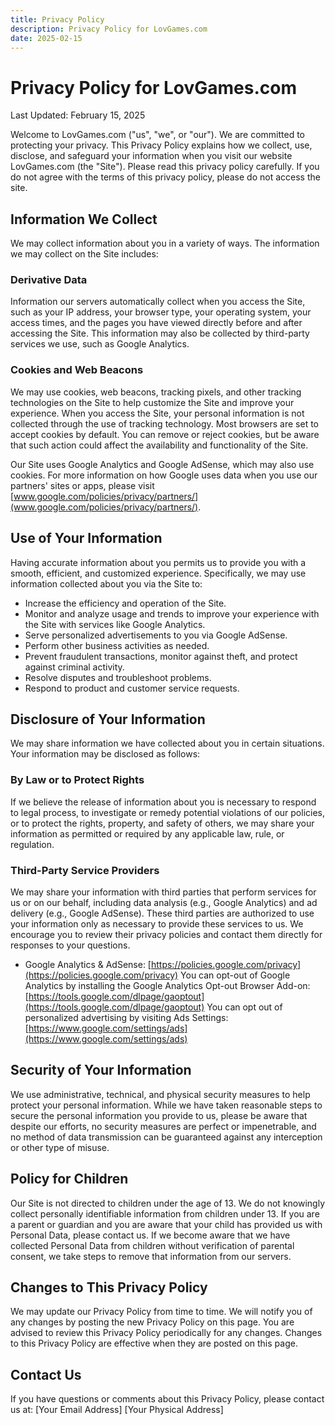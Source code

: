 ```yaml
---
title: Privacy Policy
description: Privacy Policy for LovGames.com
date: 2025-02-15
---
```


# Privacy Policy for LovGames.com

Last Updated: February 15, 2025

Welcome to LovGames.com ("us", "we", or "our"). We are committed to protecting your privacy. This Privacy Policy explains how we collect, use, disclose, and safeguard your information when you visit our website LovGames.com (the "Site"). Please read this privacy policy carefully. If you do not agree with the terms of this privacy policy, please do not access the site.

## Information We Collect

We may collect information about you in a variety of ways. The information we may collect on the Site includes:

### Derivative Data
Information our servers automatically collect when you access the Site, such as your IP address, your browser type, your operating system, your access times, and the pages you have viewed directly before and after accessing the Site. This information may also be collected by third-party services we use, such as Google Analytics.

### Cookies and Web Beacons
We may use cookies, web beacons, tracking pixels, and other tracking technologies on the Site to help customize the Site and improve your experience. When you access the Site, your personal information is not collected through the use of tracking technology. Most browsers are set to accept cookies by default. You can remove or reject cookies, but be aware that such action could affect the availability and functionality of the Site.

Our Site uses Google Analytics and Google AdSense, which may also use cookies. For more information on how Google uses data when you use our partners' sites or apps, please visit [www.google.com/policies/privacy/partners/](www.google.com/policies/privacy/partners/).

## Use of Your Information

Having accurate information about you permits us to provide you with a smooth, efficient, and customized experience. Specifically, we may use information collected about you via the Site to:
- Increase the efficiency and operation of the Site.
- Monitor and analyze usage and trends to improve your experience with the Site with services like Google Analytics.
- Serve personalized advertisements to you via Google AdSense.
- Perform other business activities as needed.
- Prevent fraudulent transactions, monitor against theft, and protect against criminal activity.
- Resolve disputes and troubleshoot problems.
- Respond to product and customer service requests.

## Disclosure of Your Information

We may share information we have collected about you in certain situations. Your information may be disclosed as follows:

### By Law or to Protect Rights
If we believe the release of information about you is necessary to respond to legal process, to investigate or remedy potential violations of our policies, or to protect the rights, property, and safety of others, we may share your information as permitted or required by any applicable law, rule, or regulation.

### Third-Party Service Providers
We may share your information with third parties that perform services for us or on our behalf, including data analysis (e.g., Google Analytics) and ad delivery (e.g., Google AdSense). These third parties are authorized to use your information only as necessary to provide these services to us. We encourage you to review their privacy policies and contact them directly for responses to your questions.
- Google Analytics & AdSense: [https://policies.google.com/privacy](https://policies.google.com/privacy)
You can opt-out of Google Analytics by installing the Google Analytics Opt-out Browser Add-on: [https://tools.google.com/dlpage/gaoptout](https://tools.google.com/dlpage/gaoptout)
You can opt out of personalized advertising by visiting Ads Settings: [https://www.google.com/settings/ads](https://www.google.com/settings/ads)

## Security of Your Information

We use administrative, technical, and physical security measures to help protect your personal information. While we have taken reasonable steps to secure the personal information you provide to us, please be aware that despite our efforts, no security measures are perfect or impenetrable, and no method of data transmission can be guaranteed against any interception or other type of misuse.

## Policy for Children

Our Site is not directed to children under the age of 13. We do not knowingly collect personally identifiable information from children under 13. If you are a parent or guardian and you are aware that your child has provided us with Personal Data, please contact us. If we become aware that we have collected Personal Data from children without verification of parental consent, we take steps to remove that information from our servers.

## Changes to This Privacy Policy

We may update our Privacy Policy from time to time. We will notify you of any changes by posting the new Privacy Policy on this page. You are advised to review this Privacy Policy periodically for any changes. Changes to this Privacy Policy are effective when they are posted on this page.

## Contact Us

If you have questions or comments about this Privacy Policy, please contact us at:
[Your Email Address]
[Your Physical Address] 
